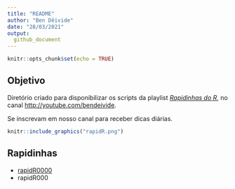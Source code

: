 ```yaml
---
title: "README"
author: "Ben Dêivide"
date: "28/03/2021"
output: 
  github_document
---
```


```r
knitr::opts_chunk$set(echo = TRUE)
```

## Objetivo

Diretório criado para disponibilizar os scripts da playlist [*Rapidinhas do R*](https://youtube.com/playlist?list=PL-20Z1XFWKR1YPXb12UMmXRsAKelZhzca), no canal <http://youtube.com/bendeivide>. 

Se inscrevam em nosso canal para receber dicas diárias.

```r
knitr::include_graphics("rapidR.png")
```



## Rapidinhas

- [rapidR0000](https://youtu.be/7ThNBHuM_hU)
- rapidR000
